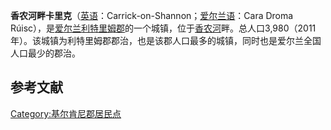 {{Infobox settlement
| name                    = 香农河畔卡里克
| native_name             = Carrick-on-Shannon
| settlement_type         = 城镇
| image_skyline           = The Dock, Carrick-on-Shannon - geograph.org.uk - 209499.jpg
| imagesize               = 
| image_caption           = 
| image_flag              = 
| flag_size               = 
| image_shield            = 
| shield_size             = 
| pushpin_map             = Ireland
| pushpin_label_position  = 
| pushpin_map_caption     = 在爱尔兰的位置
| latd  =53.944 |latm  =  |lats  = |latNS  = N 
| longd =8.095 |longm = |longs = |longEW = W 
| coordinates_type        = region:ES_type:city
| coordinates_display     = inline,title
| subdivision_type        = 国家
| subdivision_name        = 爱尔兰
| subdivision_type1       = [[爱尔兰行政区划|郡]]
| subdivision_name1       = [[利特里姆郡|利特里姆郡]]
| area_total_km2          =  
| elevation_m             = 45
| population_total        = 3980
| population_as_of        = 2011年
| population_density_km2  =  
| website                 = 
| footnotes               = 
}}
'''香农河畔卡里克'''（[[英语|英语]]：Carrick-on-Shannon；[[爱尔兰语|爱尔兰语]]：Cara Droma Rúisc），是[[爱尔兰|爱尔兰]][[利特里姆郡|利特里姆郡]]的一个城镇，位于[[香农河|香农河]]畔。总人口3,980（2011年）。该城镇为利特里姆郡郡治，也是该郡人口最多的城镇，同时也是爱尔兰全国人口最少的郡治。

==参考文献==
{{reflist}}

[[Category:基尔肯尼郡居民点|Category:基尔肯尼郡居民点]]